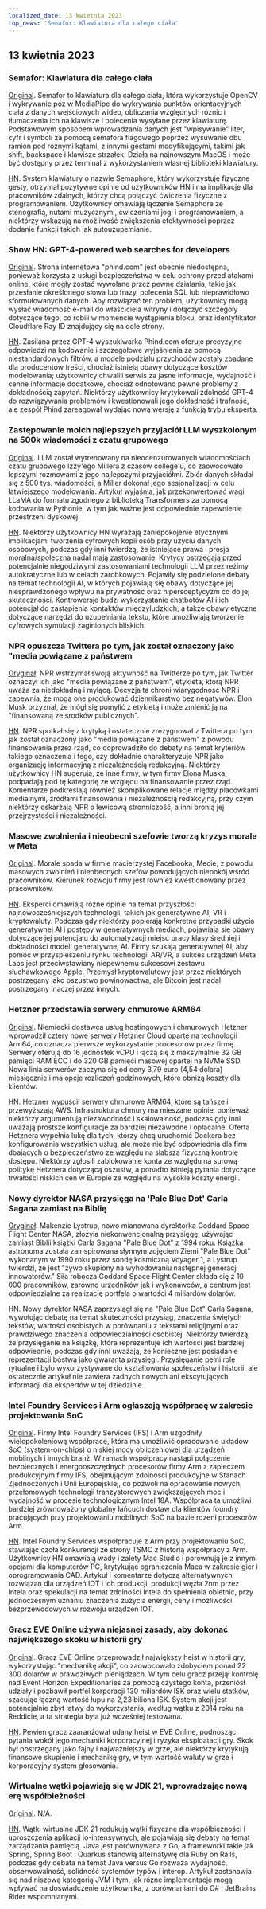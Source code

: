```yaml
---
localized_date: 13 kwietnia 2023
top_news: 'Semafor: Klawiatura dla całego ciała'
---
```




<CallToAction />

<Steps>

## 13 kwietnia 2023

### Semafor: Klawiatura dla całego ciała

[Original](https://github.com/everythingishacked/Semaphore).
Semafor to klawiatura dla całego ciała, która wykorzystuje OpenCV i wykrywanie póz w MediaPipe do wykrywania punktów orientacyjnych ciała z danych wejściowych wideo, obliczania względnych różnic i tłumaczenia ich na klawisze i polecenia wysyłane przez klawiaturę. Podstawowym sposobem wprowadzania danych jest "wpisywanie" liter, cyfr i symboli za pomocą semafora flagowego poprzez wysuwanie obu ramion pod różnymi kątami, z innymi gestami modyfikującymi, takimi jak shift, backspace i klawisze strzałek. Działa na najnowszym MacOS i może być dostępny przez terminal z wykorzystaniem własnej biblioteki klawiatury.

[HN](http://news.ycombinator.com/item?id=35536550).
System klawiatury o nazwie Semaphore, który wykorzystuje fizyczne gesty, otrzymał pozytywne opinie od użytkowników HN i ma implikacje dla pracowników zdalnych, którzy chcą połączyć ćwiczenia fizyczne z programowaniem. Użytkownicy omawiają łączenie Semaphore ze stenografią, nutami muzycznymi, ćwiczeniami jogi i programowaniem, a niektórzy wskazują na możliwość zwiększenia efektywności poprzez dodanie funkcji takich jak autouzupełnianie.

### Show HN: GPT-4-powered web searches for developers

[Original](https://www.phind.com).
Strona internetowa "phind.com" jest obecnie niedostępna, ponieważ korzysta z usługi bezpieczeństwa w celu ochrony przed atakami online, które mogły zostać wywołane przez pewne działania, takie jak przesłanie określonego słowa lub frazy, polecenia SQL lub nieprawidłowo sformułowanych danych. Aby rozwiązać ten problem, użytkownicy mogą wysłać wiadomość e-mail do właściciela witryny i dołączyć szczegóły dotyczące tego, co robili w momencie wystąpienia bloku, oraz identyfikator Cloudflare Ray ID znajdujący się na dole strony.

[HN](http://news.ycombinator.com/item?id=35543668).
Zasilana przez GPT-4 wyszukiwarka Phind.com oferuje precyzyjne odpowiedzi na kodowanie i szczegółowe wyjaśnienia za pomocą niestandardowych filtrów, a modele podziału przychodów zostały zbadane dla producentów treści, chociaż istnieją obawy dotyczące kosztów modelowania; użytkownicy chwalili serwis za jasne informacje, wydajność i cenne informacje dodatkowe, chociaż odnotowano pewne problemy z dokładnością zapytań. Niektórzy użytkownicy krytykowali zdolność GPT-4 do rozwiązywania problemów i kwestionowali jego dokładność i trafność, ale zespół Phind zareagował wydając nową wersję z funkcją trybu eksperta.

### Zastępowanie moich najlepszych przyjaciół LLM wyszkolonym na 500k wiadomości z czatu grupowego

[Original](https://www.izzy.co/blogs/robo-boys.html).
LLM został wytrenowany na nieocenzurowanych wiadomościach czatu grupowego Izzy'ego Millera z czasów college'u, co zaowocowało lepszymi rozmowami z jego najlepszymi przyjaciółmi. Zbiór danych składał się z 500 tys. wiadomości, a Miller dokonał jego sesjonalizacji w celu łatwiejszego modelowania. Artykuł wyjaśnia, jak przekonwertować wagi LLaMA do formatu zgodnego z biblioteką Transformers za pomocą kodowania w Pythonie, w tym jak ważne jest odpowiednie zapewnienie przestrzeni dyskowej.

[HN](http://news.ycombinator.com/item?id=35540154).
Niektórzy użytkownicy HN wyrażają zaniepokojenie etycznymi implikacjami tworzenia cyfrowych kopii osób przy użyciu danych osobowych, podczas gdy inni twierdzą, że istniejące prawa i presja moralna/społeczna nadal mają zastosowanie. Krytycy ostrzegają przed potencjalnie niegodziwymi zastosowaniami technologii LLM przez reżimy autokratyczne lub w celach zarobkowych. Pojawiły się podzielone debaty na temat technologii AI, w których pojawiają się obawy dotyczące jej niesprawdzonego wpływu na prywatność oraz hipersceptycyzm co do jej skuteczności. Kontrowersje budzi wykorzystanie chatbotów AI i ich potencjał do zastąpienia kontaktów międzyludzkich, a także obawy etyczne dotyczące narzędzi do uzupełniania tekstu, które umożliwiają tworzenie cyfrowych symulacji zaginionych bliskich.

### NPR opuszcza Twittera po tym, jak został oznaczony jako "media powiązane z państwem

[Oryginał](https://www.wbur.org/npr/1169269161/npr-leaves-twitter-government-funded-media-label).
NPR wstrzymał swoją aktywność na Twitterze po tym, jak Twitter oznaczył ich jako "media powiązane z państwem", etykieta, którą NPR uważa za niedokładną i mylącą. Decyzja ta chroni wiarygodność NPR i zapewnia, że mogą one produkować dziennikarstwo bez negatywów. Elon Musk przyznał, że mógł się pomylić z etykietą i może zmienić ją na "finansowaną ze środków publicznych".

[HN](http://news.ycombinator.com/item?id=35539280).
NPR spotkał się z krytyką i ostatecznie zrezygnował z Twittera po tym, jak został oznaczony jako "media powiązane z państwem" z powodu finansowania przez rząd, co doprowadziło do debaty na temat kryteriów takiego oznaczenia i tego, czy dokładnie charakteryzuje NPR jako organizację informacyjną z niezależnością redakcyjną. Niektórzy użytkownicy HN sugerują, że inne firmy, w tym firmy Elona Muska, podpadają pod tę kategorię ze względu na finansowanie przez rząd. Komentarze podkreślają również skomplikowane relacje między placówkami medialnymi, źródłami finansowania i niezależnością redakcyjną, przy czym niektórzy oskarżają NPR o lewicową stronniczość, a inni bronią jej przejrzystości i niezależności.

### Masowe zwolnienia i nieobecni szefowie tworzą kryzys morale w Meta

[Original](https://www.nytimes.com/2023/04/12/technology/meta-layoffs-employees-management.html).
Morale spada w firmie macierzystej Facebooka, Mecie, z powodu masowych zwolnień i nieobecnych szefów powodujących niepokój wśród pracowników. Kierunek rozwoju firmy jest również kwestionowany przez pracowników.

[HN](http://news.ycombinator.com/item?id=35537813).
Eksperci omawiają różne opinie na temat przyszłości najnowocześniejszych technologii, takich jak generatywne AI, VR i kryptowaluty. Podczas gdy niektórzy popierają konkretne przypadki użycia generatywnej AI i postępy w generatywnych mediach, pojawiają się obawy dotyczące jej potencjału do automatyzacji miejsc pracy klasy średniej i dokładności modeli generatywnej AI. Firmy szukają generatywnej AI, aby pomóc w przyspieszeniu rynku technologii AR/VR, a sukces urządzeń Meta Labs jest przeciwstawiany niepewnemu sukcesowi zestawu słuchawkowego Apple. Przemysł kryptowalutowy jest przez niektórych postrzegany jako oszustwo powinowactwa, ale Bitcoin jest nadal postrzegany inaczej przez innych.

### Hetzner przedstawia serwery chmurowe ARM64

[Original](https://www.hetzner.com/press-release/arm64-cloud/).
Niemiecki dostawca usług hostingowych i chmurowych Hetzner wprowadził cztery nowe serwery Hetzner Cloud oparte na technologii Arm64, co oznacza pierwsze wykorzystanie procesorów przez firmę. Serwery oferują do 16 jednostek vCPU i łączą się z maksymalnie 32 GB pamięci RAM ECC i do 320 GB pamięci masowej opartej na NVMe SSD. Nowa linia serwerów zaczyna się od ceny 3,79 euro (4,54 dolara) miesięcznie i ma opcje rozliczeń godzinowych, które obniżą koszty dla klientów.

[HN](http://news.ycombinator.com/item?id=35540084).
Hetzner wypuścił serwery chmurowe ARM64, które są tańsze i przewyższają AWS. Infrastruktura chmury ma mieszane opinie, ponieważ niektórzy argumentują niezawodność i skalowalność, podczas gdy inni uważają prostsze konfiguracje za bardziej niezawodne i opłacalne. Oferta Hetznera wypełnia lukę dla tych, którzy chcą uruchomić Dockera bez konfigurowania wszystkich usług, ale może nie być odpowiednia dla firm dbających o bezpieczeństwo ze względu na słabszą fizyczną kontrolę dostępu. Niektórzy zgłosili zablokowanie konta ze względu na surową politykę Hetznera dotyczącą oszustw, a ponadto istnieją pytania dotyczące trwałości niskich cen w Europie ze względu na wysokie koszty energii.

### Nowy dyrektor NASA przysięga na 'Pale Blue Dot' Carla Sagana zamiast na Biblię

[Oryginał](https://www.independent.co.uk/space/nasa-director-carl-sagan-oath-b2317698.html).
Makenzie Lystrup, nowo mianowana dyrektorka Goddard Space Flight Center NASA, złożyła niekonwencjonalną przysięgę, używając zamiast Biblii książki Carla Sagana "Pale Blue Dot" z 1994 roku. Książka astronoma została zainspirowana słynnym zdjęciem Ziemi "Pale Blue Dot" wykonanym w 1990 roku przez sondę kosmiczną Voyager 1, a Lystrup twierdzi, że jest "żywo skupiony na wyhodowaniu następnej generacji innowatorów." Siła robocza Goddard Space Flight Center składa się z 10 000 pracowników, zarówno urzędników jak i wykonawców, a centrum jest odpowiedzialne za realizację portfela o wartości 4 miliardów dolarów.

[HN](http://news.ycombinator.com/item?id=35536612).
Nowy dyrektor NASA zaprzysiągł się na "Pale Blue Dot" Carla Sagana, wywołując debatę na temat skuteczności przysiąg, znaczenia świętych tekstów, wartości osobistych w porównaniu z tekstami religijnymi oraz prawdziwego znaczenia odpowiedzialności osobistej. Niektórzy twierdzą, że przysięganie na książkę, która reprezentuje ich wartości jest bardziej odpowiednie, podczas gdy inni uważają, że konieczne jest posiadanie reprezentacji bóstwa jako gwaranta przysięgi. Przysięganie pełni role rytualne i było wykorzystywane do kształtowania społeczeństw i historii, ale ostatecznie artykuł nie zawiera żadnych nowych ani ekscytujących informacji dla ekspertów w tej dziedzinie.

### Intel Foundry Services i Arm ogłaszają współpracę w zakresie projektowania SoC

[Original](https://www.intel.com/content/www/us/en/newsroom/news/intel-foundry-arm-announce-multigeneration-collaboration-leading-edge-soc-design.html).
Firmy Intel Foundry Services (IFS) i Arm uzgodniły wielopokoleniową współpracę, która ma umożliwić opracowanie układów SoC (system-on-chips) o niskiej mocy obliczeniowej dla urządzeń mobilnych i innych branż. W ramach współpracy nastąpi połączenie bezpiecznych i energooszczędnych procesorów firmy Arm z zapleczem produkcyjnym firmy IFS, obejmującym zdolności produkcyjne w Stanach Zjednoczonych i Unii Europejskiej, co pozwoli na opracowanie nowych, przełomowych technologii tranzystorowych zwiększających moc i wydajność w procesie technologicznym Intel 18A. Współpraca ta umożliwi bardziej zrównoważony globalny łańcuch dostaw dla klientów foundry pracujących przy projektowaniu mobilnych SoC na bazie rdzeni procesorów Arm.

[HN](http://news.ycombinator.com/item?id=35539057).
Intel Foundry Services współpracuje z Arm przy projektowaniu SoC, stawiając czoła konkurencji ze strony TSMC z historią współpracy z Arm. Użytkownicy HN omawiają wady i zalety Mac Studio i porównują je z innymi opcjami dla komputerów PC, krytykując ograniczenia Maca w zakresie gier i oprogramowania CAD. Artykuł i komentarze dotyczą alternatywnych rozwiązań dla urządzeń IOT i ich produkcji, produkcji węzła 2nm przez Intela oraz spekulacji na temat zdolności Intela do spełnienia obietnic, przy jednoczesnym uznaniu znaczenia zużycia energii, ceny i możliwości bezprzewodowych w rozwoju urządzeń IOT.

### Gracz EVE Online używa niejasnej zasady, aby dokonać największego skoku w historii gry

[Original](https://www.pcgamer.com/eve-online-player-uses-obscure-rule-to-pull-off-the-biggest-heist-in-the-games-history/).
Gracz EVE Online przeprowadził największy heist w historii gry, wykorzystując "mechanikę akcji", co zaowocowało zdobyciem ponad 22 300 dolarów w prawdziwych pieniądzach. W tym celu gracz przejął kontrolę nad Event Horizon Expeditionaries za pomocą czystego konta, przeniósł udziały i pozbawił portfel korporacji 130 miliardów ISK oraz wielu statków, szacując łączną wartość łupu na 2,23 biliona ISK. System akcji jest potencjalnie zbyt łatwy do wykorzystania, według wątku z 2014 roku na Reddicie, a ta strategia była już wcześniej testowana.

[HN](http://news.ycombinator.com/item?id=35533711).
Pewien gracz zaaranżował udany heist w EVE Online, podnosząc pytania wokół jego mechaniki korporacyjnej i ryzyka eksploatacji gry. Skok był postrzegany jako fajny i najważniejszy w grze, ale niektórzy krytykują finansowe skupienie i mechanikę gry, w tym wartość waluty w grze i korporacyjny system głosowania.

### Wirtualne wątki pojawiają się w JDK 21, wprowadzając nową erę współbieżności

[Original](https://www.infoq.com/news/2023/04/virtual-threads-arrives-jdk21/).
N/A.

[HN](http://news.ycombinator.com/item?id=35535906).
Wątki wirtualne JDK 21 redukują wątki fizyczne dla współbieżności i uproszczenia aplikacji io-intensywnych, ale pojawiają się debaty na temat zarządzania pamięcią. Java jest porównywana z Go, a frameworki takie jak Spring, Spring Boot i Quarkus stanowią alternatywę dla Ruby on Rails, podczas gdy debata na temat Java versus Go rozważa wydajność, obserwowalność, solidność systemów typów i interop. Artykuł zastanawia się nad niszową kategorią JVM i tym, jak różne implementacje mogą wpływać na doświadczenie użytkownika, z porównaniami do C# i JetBrains Rider wspomnianymi.

</Steps>
